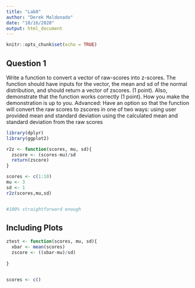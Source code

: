 ```yaml
---
title: "Lab8"
author: "Derek Maldonado"
date: "10/16/2020"
output: html_document
---
```


```r
knitr::opts_chunk$set(echo = TRUE)
```

## Question 1
Write a function to convert a vector of raw-scores into z-scores. The function should have inputs for the vector, the mean and sd of the normal distribution, and should return a vector of zscores. (1 point). Also, demonstrate that the function works correctly (1 point). How you make the demonstration is up to you.
Advanced: 
Have an option so that the function will convert the raw scores to zscores in one of two ways:
using user provided mean and standard deviation
using the calculated mean and standard deviation from the raw scores



```r
library(dplyr)
library(ggplot2)

r2z <- function(scores, mu, sd){
  zscore <- (scores-mu)/sd
  return(zscore)
}

scores <- c(1:10)
mu <- 3
sd <- 1
r2z(scores,mu,sd)


#100% straightforward enough
```

## Including Plots



```r
ztest <- function(scores, mu, sd){
  xbar <- mean(scores)
  zscore <- ((xbar-mu)/sd)
  
}


scores <- c()


```





